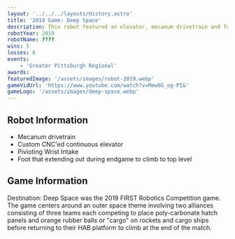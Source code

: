 ---
layout: '../../../layouts/History.astro'
title: '2019 Game: Deep Space'
description: This robot featured an elevator, mecanum drivetrain and focused on picking up cargo.
robotYear: 2019
robotName: ????
wins: 5
losses: 6
events: 
    - 'Greater Pittsburgh Regional'
awards:
featuredImage: '/assets/images/robot-2019.webp'
gameVidUrl: 'https://www.youtube.com/watch?v=Mew6G_og-PI&'
gameLogo: '/assets/images/deep-space.webp'
---

## Robot Information

- Mecanum drivetrain
- Custom CNC'ed continuous elevator
- Pivioting Wrist Intake 
- Foot that extending out during endgame to climb to top level

## Game Information

Destination: Deep Space was the 2019 FIRST Robotics Competition game. The game centers around an outer space theme involving two alliances consisting of three teams each competing to place poly-carbonate hatch panels and orange rubber balls or "cargo" on rockets and cargo ships before returning to their HAB platform to climb at the end of the match.
